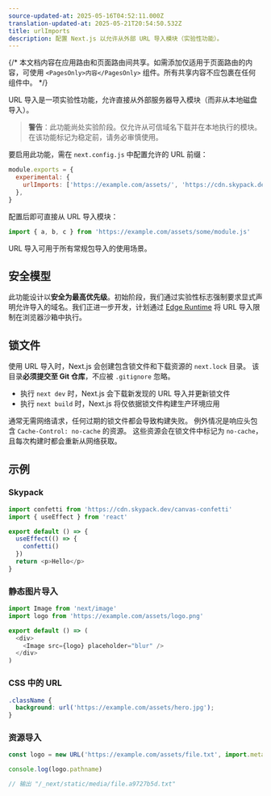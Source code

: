 ```yaml
---
source-updated-at: 2025-05-16T04:52:11.000Z
translation-updated-at: 2025-05-21T20:54:50.532Z
title: urlImports
description: 配置 Next.js 以允许从外部 URL 导入模块（实验性功能）。
---
```


{/* 本文档内容在应用路由和页面路由间共享。如需添加仅适用于页面路由的内容，可使用 `<PagesOnly>内容</PagesOnly>` 组件。所有共享内容不应包裹在任何组件中。 */}

URL 导入是一项实验性功能，允许直接从外部服务器导入模块（而非从本地磁盘导入）。

> **警告**：此功能尚处实验阶段。仅允许从可信域名下载并在本地执行的模块。在该功能标记为稳定前，请务必审慎使用。

要启用此功能，需在 `next.config.js` 中配置允许的 URL 前缀：

```js filename="next.config.js"
module.exports = {
  experimental: {
    urlImports: ['https://example.com/assets/', 'https://cdn.skypack.dev'],
  },
}
```

配置后即可直接从 URL 导入模块：

```js
import { a, b, c } from 'https://example.com/assets/some/module.js'
```

URL 导入可用于所有常规包导入的使用场景。

## 安全模型

此功能设计以**安全为最高优先级**。初始阶段，我们通过实验性标志强制要求显式声明允许导入的域名。我们正进一步开发，计划通过 [Edge Runtime](/docs/app/api-reference/edge) 将 URL 导入限制在浏览器沙箱中执行。

## 锁文件

使用 URL 导入时，Next.js 会创建包含锁文件和下载资源的 `next.lock` 目录。
该目录**必须提交至 Git 仓库**，不应被 `.gitignore` 忽略。

- 执行 `next dev` 时，Next.js 会下载新发现的 URL 导入并更新锁文件
- 执行 `next build` 时，Next.js 将仅依据锁文件构建生产环境应用

通常无需网络请求，任何过期的锁文件都会导致构建失败。
例外情况是响应头包含 `Cache-Control: no-cache` 的资源。
这些资源会在锁文件中标记为 `no-cache`，且每次构建时都会重新从网络获取。

## 示例

### Skypack

```js
import confetti from 'https://cdn.skypack.dev/canvas-confetti'
import { useEffect } from 'react'

export default () => {
  useEffect(() => {
    confetti()
  })
  return <p>Hello</p>
}
```

### 静态图片导入

```js
import Image from 'next/image'
import logo from 'https://example.com/assets/logo.png'

export default () => (
  <div>
    <Image src={logo} placeholder="blur" />
  </div>
)
```

### CSS 中的 URL

```css
.className {
  background: url('https://example.com/assets/hero.jpg');
}
```

### 资源导入

```js
const logo = new URL('https://example.com/assets/file.txt', import.meta.url)

console.log(logo.pathname)

// 输出 "/_next/static/media/file.a9727b5d.txt"
```